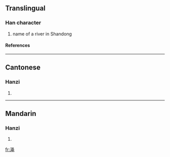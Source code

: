 {{see|澠}}

==Translingual==
===Han character===
{{Han char|rn=85|rad=水|as=08|sn=11|four=|canj=水口中山 (ERLU)}}
# name of a river in Shandong
====References====
{{Han ref|kx=0633.371|hdz=31650.040|uh=6E11|ud=28177}}

----
==Cantonese==
===Hanzi===
{{yue-hanzi|jyut=|y=man5, sing4}}
# {{defn|Cantonese}}

----
==Mandarin==
===Hanzi===
{{cmn-hanzi|tra=澠|pin=[[miǎn]] ([[mian3]]), [[mǐn]] ([[min3]]), [[shéng]] ([[sheng2]])|wg=mien<sup>3</sup>, min<sup>3</sup>, sheng<sup>2</sup>}}
# {{defn|Mandarin}}

[[fr:渑]]
